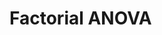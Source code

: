 # Factorial ANOVA

<!--

## Comparing many means with ANOVA {#anovaAndRegrWithCategoricalVariables}

Sometimes we want to compare means across many groups. We might initially think to do pairwise comparisons; for example, if there were three groups, we might be tempted to compare the first mean with the second, then with the third, and then finally compare the second and third means for a total of three comparisons. However, this strategy can be treacherous. If we have many groups and do many comparisons, it is likely that we will eventually find a difference just by chance, even if there is no difference in the populations.

In this section, we will learn a new method called **analysis of variance (ANOVA)** and a new test statistic called $F$. ANOVA uses a single hypothesis test to check whether the means across many groups are equal:

-   The mean outcome is the same across all groups. In statistical notation, $\mu_1 = \mu_2 = \cdots = \mu_k$ where $\mu_i$ represents the mean of the outcome for observations in category $i$.

-   At least one mean is different.

Generally we must check three conditions on the data before performing ANOVA:

-   the observations are independent within and across groups,

-   the data within each group are nearly normal, and

-   the variability across the groups is about equal.

When these three conditions are met, we may perform an ANOVA to determine whether the data provide strong evidence against the null hypothesis that all the $\mu_i$ are equal.

<span>College departments commonly run multiple lectures of the same introductory course each semester because of high demand. Consider a statistics department that runs three lectures of an introductory statistics course. We might like to determine whether there are statistically significant differences in first exam scores in these three classes ($A$, $B$, and $C$). Describe appropriate hypotheses to determine whether there are any differences between the three classes.</span> [firstExampleForThreeStatisticsClassesAndANOVA] The hypotheses may be written in the following form:

-   The average score is identical in all lectures. Any observed difference is due to chance. Notationally, we write $\mu_A=\mu_B=\mu_C$.

-   The average score varies by class. We would reject the null hypothesis in favor of the alternative hypothesis if there were larger differences among the class averages than what we might expect from chance alone.

Strong evidence favoring the alternative hypothesis in ANOVA is described by unusually large differences among the group means. We will soon learn that assessing the variability of the group means relative to the variability among individual observations within each group is key to ANOVA’s success.

<span>Examine Figure [toyANOVA]. Compare groups I, II, and III. Can you visually determine if the differences in the group centers is due to chance or not? Now compare groups IV, V, and VI. Do these differences appear to be due to chance?</span>

![Side-by-side dot plot for the outcomes for six groups.](04/figures/toyANOVA/toyANOVA)

[toyANOVA]

Any real difference in the means of groups I, II, and III is difficult to discern, because the data within each group are very volatile relative to any differences in the average outcome. On the other hand, it appears there are differences in the centers of groups IV, V, and VI. For instance, group V appears to have a higher mean than that of the other two groups. Investigating groups IV, V, and VI, we see the differences in the groups’ centers are noticeable because those differences are large *relative to the variability in the individual observations within each group*.

### Is batting performance related to player position in MLB?

We would like to discern whether there are real differences between the batting performance of baseball players according to their position: outfielder (), infielder (), designated hitter (), and catcher (). We will use a data set called **bat10**, which includes batting records of 327 Major League Baseball (MLB) players from the 2010 season. Six of the 327 cases represented in **bat10** are shown in Table [mlbBat10DataMatrix], and descriptions for each variable are provided in Table [mlbBat10Variables]. The measure we will use for the player batting performance (the outcome variable) is on-base percentage (**OBP**). The on-base percentage roughly represents the fraction of the time a player successfully gets on base or hits a home run.

             name       team       position           AB          H         HR        RBI     AVG     OBP
  ---------- ---------- ---------- ---------- ---------- ---------- ---------- ---------- ------- -------
           1 I Suzuki   SEA        OF                680        214          6         43   0.315   0.359
           2 D Jeter    NYY        IF                663        179         10         67   0.270   0.340
           3 M Young    TEX        IF                656        186         21         91   0.284   0.330
    $\vdots$ $\vdots$   $\vdots$   $\vdots$     $\vdots$   $\vdots$   $\vdots$   $\vdots$         
         325 B Molina   SF         C                 202         52          3         17   0.257   0.312
         326 J Thole    NYM        C                 202         56          3         17   0.277   0.357
         327 C Heisey   CIN        OF                201         51          8         21   0.254   0.324

  : Six cases from the **bat10** data matrix.

[mlbBat10DataMatrix]

  <span>**variable**</span>   <span>**description**</span>
  --------------------------- --------------------------------------------------------------------------------------------------------------
  **name**                    Player name
  **team**                    The abbreviated name of the player’s team
  **position**                The player’s primary field position (, , , )
  **AB**                      Number of opportunities at bat
  **H**                       Number of hits
  **HR**                      Number of home runs
  **RBI**                     Number of runs batted in
  **AVG**                     Batting average, which is equal to $\resp{H}/\resp{AB}$
  **OBP**                     On-base percentage, which is roughly equal to the fraction of times a player gets on base or hits a home run

  : Variables and their descriptions for the **bat10** data set.

[mlbBat10Variables]

[nullHypForOBPAgainstPosition] The null hypothesis under consideration is the following: $\mu_{\resp{OF}} = \mu_{\resp{IF}} = \mu_{\resp{DH}} = \mu_{\resp{C}}$. Write the null and corresponding alternative hypotheses in plain language.[^5.21]

<span>The player positions have been divided into four groups: outfield (), infield (), designated hitter (), and catcher (). What would be an appropriate point estimate of the on-base percentage by outfielders, $\mu_{\resp{OF}}$?</span> A good estimate of the on-base percentage by outfielders would be the sample average of **AVG** for just those players whose position is outfield: $\bar{x}_{OF} = 0.334$.

Table [mlbHRPerABSummaryTable] provides summary statistics for each group. A side-by-side box plot for the on-base percentage is shown in Figure [mlbANOVABoxPlot]. Notice that the variability appears to be approximately constant across groups; nearly constant variance across groups is an important assumption that must be satisfied before we consider the ANOVA approach.

  --------------------------- ------- ------- ------- -------
  Sample size ($n_i$)             120     154      14      39
  Sample mean ($\bar{x}_i$)     0.334   0.332   0.348   0.323
  Sample SD ($s_i$)             0.029   0.037   0.036   0.045
  --------------------------- ------- ------- ------- -------

  : Summary statistics of on-base percentage, split by player position.

[mlbHRPerABSummaryTable]

![Side-by-side box plot of the on-base percentage for 327 players across four groups. There is one prominent outlier visible in the infield group, but with 154 observations in the infield group, this outlier is not a concern.](04/figures/mlbANOVA/mlbANOVABoxPlot)

[mlbANOVABoxPlot]

The largest difference between the sample means is between the designated hitter and the catcher positions. Consider again the original hypotheses:

-   $\mu_{\resp{OF}} = \mu_{\resp{IF}} = \mu_{\resp{DH}} = \mu_{\resp{C}}$

-   The average on-base percentage ($\mu_i$) varies across some (or all) groups.

Why might it be inappropriate to run the test by simply estimating whether the difference of $\mu_{\textbf{DH}}$ and $\mu_{\resp{C}}$ is statistically significant at a 0.05 significance level?

[multipleComparisonExampleThatIncludesDiscussionOfClassrooms] The primary issue here is that we are inspecting the data before picking the groups that will be compared. It is inappropriate to examine all data by eye (informal testing) and only afterwards decide which parts to formally test. This is called **data snooping** or **data fishing**. Naturally we would pick the groups with the large differences for the formal test, leading to an inflation in the Type 1 Error rate. To understand this better, let’s consider a slightly different problem.

Suppose we are to measure the aptitude for students in 20 classes in a large elementary school at the beginning of the year. In this school, all students are randomly assigned to classrooms, so any differences we observe between the classes at the start of the year are completely due to chance. However, with so many groups, we will probably observe a few groups that look rather different from each other. If we select only these classes that look so different, we will probably make the wrong conclusion that the assignment wasn’t random. While we might only formally test differences for a few pairs of classes, we informally evaluated the other classes by eye before choosing the most extreme cases for a comparison.

For additional information on the ideas expressed in Example [multipleComparisonExampleThatIncludesDiscussionOfClassrooms], we recommend reading about the **prosecutor’s fallacy**.[^5.22]

In the next section we will learn how to use the $F$ statistic and ANOVA to test whether observed differences in means could have happened just by chance even if there was no difference in the respective population means.

### Analysis of variance (ANOVA) and the F test

The method of analysis of variance in this context focuses on answering one question: is the variability in the sample means so large that it seems unlikely to be from chance alone? This question is different from earlier testing procedures since we will *simultaneously* consider many groups, and evaluate whether their sample means differ more than we would expect from natural variation. We call this variability the **mean square between groups ($MSG$)**, and it has an associated degrees of freedom, $df_{G}=k-1$ when there are $k$ groups. The $MSG$ can be thought of as a scaled variance formula for means. If the null hypothesis is true, any variation in the sample means is due to chance and shouldn’t be too large. Details of $MSG$ calculations are provided in the footnote,[^5.23] however, we typically use software for these computations.

The mean square between the groups is, on its own, quite useless in a hypothesis test. We need a benchmark value for how much variability should be expected among the sample means if the null hypothesis is true. To this end, we compute a pooled variance estimate, often abbreviated as the **mean square error ($MSE$)**, which has an associated degrees of freedom value $df_E=n-k$. It is helpful to think of $MSE$ as a measure of the variability within the groups. Details of the computations of the $MSE$ are provided in the footnote[^5.24] for interested readers.

When the null hypothesis is true, any differences among the sample means are only due to chance, and the $MSG$ and $MSE$ should be about equal. As a test statistic for ANOVA, we examine the fraction of $MSG$ and $MSE$:

$$\begin{aligned}
 \label{formulaForTheFStatistic}
F = \frac{MSG}{MSE}\end{aligned}$$

The $MSG$ represents a measure of the between-group variability, and $MSE$ measures the variability within each of the groups.

For the baseball data, $MSG = 0.00252$ and $MSE=0.00127$. Identify the degrees of freedom associated with MSG and MSE and verify the $F$ statistic is approximately 1.994.[^5.25]

We can use the $F$ statistic to evaluate the hypotheses in what is called an **F test**. A p-value can be computed from the $F$ statistic using an $F$ distribution, which has two associated parameters: $df_{1}$ and $df_{2}$. For the $F$ statistic in ANOVA, $df_{1} = df_{G}$ and $df_{2}= df_{E}$. An $F$ distribution with 3 and 323 degrees of freedom, corresponding to the $F$ statistic for the baseball hypothesis test, is shown in Figure [fDist3And323].

![An $F$ distribution with $df_1=3$ and $df_2=323$.](04/figures/fDist3And323/fDist3And323)

[fDist3And323]

The larger the observed variability in the sample means ($MSG$) relative to the within-group observations ($MSE$), the larger $F$ will be and the stronger the evidence against the null hypothesis. Because larger values of $F$ represent stronger evidence against the null hypothesis, we use the upper tail of the distribution to compute a p-value.

<span> Analysis of variance (ANOVA) is used to test whether the mean outcome differs across 2 or more groups. ANOVA uses a test statistic $F$, which represents a standardized ratio of variability in the sample means relative to the variability within the groups. If $H_0$ is true and the model assumptions are satisfied, the statistic $F$ follows an $F$ distribution with parameters $df_{1}=k-1$ and $df_{2}=n-k$. The upper tail of the $F$ distribution is used to represent the p-value.</span>

[describePValueAreaForFDistributionInMLBOBPExample] The test statistic for the baseball example is $F=1.994$. Shade the area corresponding to the p-value in Figure [fDist3And323]. [^5.26]

<span>The p-value corresponding to the shaded area in the solution of Guided Practice [describePValueAreaForFDistributionInMLBOBPExample] is equal to about 0.115. Does this provide strong evidence against the null hypothesis?</span> The p-value is larger than 0.05, indicating the evidence is not strong enough to reject the null hypothesis at a significance level of 0.05. That is, the data do not provide strong evidence that the average on-base percentage varies by player’s primary field position.

### Reading an ANOVA table from software

The calculations required to perform an ANOVA by hand are tedious and prone to human error. For these reasons, it is common to use statistical software to calculate the $F$ statistic and p-value.

An ANOVA can be summarized in a table very similar to that of a regression summary, which we will see in . Table [anovaSummaryTableForOBPAgainstPosition] shows an ANOVA summary to test whether the mean of on-base percentage varies by player positions in the MLB. Many of these values should look familiar; in particular, the $F$ test statistic and p-value can be retrieved from the last columns.

<span>lrrrrr</span> & Df & Sum Sq & Mean Sq & F value & Pr($>$F)\
position & 3 & 0.0076 & 0.0025 & 1.9943 & 0.1147\
Residuals & 323 & 0.4080 & 0.0013 & &\

[anovaSummaryTableForOBPAgainstPosition]

### Graphical diagnostics for an ANOVA analysis

There are three conditions we must check for an ANOVA analysis: all observations must be independent, the data in each group must be nearly normal, and the variance within each group must be approximately equal.

Independence.

:   If the data are a simple random sample from less than 10% of the population, this condition is satisfied. For processes and experiments, carefully consider whether the data may be independent (e.g. no pairing). For example, in the MLB data, the data were not sampled. However, there are not obvious reasons why independence would not hold for most or all observations.

Approximately normal.

:   As with one- and two-sample testing for means, the normality assumption is especially important when the sample size is quite small. The normal probability plots for each group of the MLB data are shown in Figure [mlbANOVADiagNormalityGroups]; there is some deviation from normality for infielders, but this isn’t a substantial concern since there are about 150 observations in that group and the outliers are not extreme. Sometimes in ANOVA there are so many groups or so few observations per group that checking normality for each group isn’t reasonable. See the footnote[^5.27] for guidance on how to handle such instances.

    ![Normal probability plot of OBP for each field position.](04/figures/mlbANOVA/mlbANOVADiagNormalityGroups)

    [mlbANOVADiagNormalityGroups]

Constant variance.

:   The last assumption is that the variance in the groups is about equal from one group to the next. This assumption can be checked by examining a side-by-side box plot of the outcomes across the groups, as in Figure . In this case, the variability is similar in the four groups but not identical. We see in Table  that the standard deviation varies a bit from one group to the next. Whether these differences are from natural variation is unclear, so we should report this uncertainty with the final results.

<span>Diagnostics for an ANOVA analysis</span> <span>Independence is always important to an ANOVA analysis. The normality condition is very important when the sample sizes for each group are relatively small. The constant variance condition is especially important when the sample sizes differ between groups.</span>

### Multiple comparisons and controlling Type 1 Error rate {#multipleComparisonsAndControllingTheType1ErrorRate}

When we reject the null hypothesis in an ANOVA analysis, we might wonder, which of these groups have different means? To answer this question, we compare the means of each possible pair of groups. For instance, if there are three groups and there is strong evidence that there are some differences in the group means, there are three comparisons to make: group 1 to group 2, group 1 to group 3, and group 2 to group 3. These comparisons can be accomplished using a two-sample $t$ test, but we use a modified significance level and a pooled estimate of the standard deviation across groups. Usually this pooled standard deviation can be found in the ANOVA table, e.g. along the bottom of Table [anovaSummaryTableForOBPAgainstPosition].

<span>Example  discussed three statistics lectures, all taught during the same semester. Table [summaryStatisticsForClassTestData] shows summary statistics for these three courses, and a side-by-side box plot of the data is shown in Figure [classDataSBSBoxPlot]. We would like to conduct an ANOVA for these data. Do you see any deviations from the three conditions for ANOVA?</span> In this case (like many others) it is difficult to check independence in a rigorous way. Instead, the best we can do is use common sense to consider reasons the assumption of independence may not hold. For instance, the independence assumption may not be reasonable if there is a star teaching assistant that only half of the students may access; such a scenario would divide a class into two subgroups. No such situations were evident for these particular data, and we believe that independence is acceptable.

The distributions in the side-by-side box plot appear to be roughly symmetric and show no noticeable outliers.

The box plots show approximately equal variability, which can be verified in Table [summaryStatisticsForClassTestData], supporting the constant variance assumption.

  Class $i$          A      B      C
  ------------- ------ ------ ------
  $n_i$             58     55     51
  $\bar{x}_i$     75.1   72.0   78.9
  $s_i$           13.9   13.8   13.1

  : Summary statistics for the first midterm scores in three different lectures of the same course.

[summaryStatisticsForClassTestData]

![Side-by-side box plot for the first midterm scores in three different lectures of the same course.](04/figures/classData/classDataSBSBoxPlot)

[classDataSBSBoxPlot]

[exerExaminingAnovaSummaryTableForMidtermData] An ANOVA was conducted for the midterm data, and summary results are shown in Table [anovaSummaryTableForMidtermData]. What should we conclude?[^5.28]

<span>lrrrrr</span> & Df & Sum Sq & Mean Sq & F value & Pr($>$F)\
lecture & 2 & 1290.11 & 645.06 & 3.48 & 0.0330\
Residuals & 161 & 29810.13 & 185.16 & &\

[anovaSummaryTableForMidtermData]

There is strong evidence that the different means in each of the three classes is not simply due to chance. We might wonder, which of the classes are actually different? As discussed in earlier chapters, a two-sample $t$ test could be used to test for differences in each possible pair of groups. However, one pitfall was discussed in Example : when we run so many tests, the Type 1 Error rate increases. This issue is resolved by using a modified significance level.

The scenario of testing many pairs of groups is called **multiple comparisons**. The **Bonferroni correction** suggests that a more stringent significance level is more appropriate for these tests:

$$\begin{aligned}
\alpha^* = \alpha / K\end{aligned}$$

where $K$ is the number of comparisons being considered (formally or informally). If there are $k$ groups, then usually all possible pairs are compared and $K=\frac{k(k-1)}{2}$.

<span>In Guided Practice [exerExaminingAnovaSummaryTableForMidtermData], you found strong evidence of differences in the average midterm grades between the three lectures. Complete the three possible pairwise comparisons using the Bonferroni correction and report any differences.</span> [multipleComparisonsOfThreeStatClasses] We use a modified significance level of $\alpha^* = 0.05/3 = 0.0167$. Additionally, we use the pooled estimate of the standard deviation: $s_{pooled}=13.61$ on $df=161$, which is provided in the ANOVA summary table.

Lecture A versus Lecture B: The estimated difference and standard error are, respectively,

$$\begin{aligned}
\bar{x}_A - \bar{x}_{B} &= 75.1 - 72 = 3.1
    &SE = \sqrt{\frac{13.61^2}{58} + \frac{13.61^2}{55}} &= 2.56\end{aligned}$$

(See Section  for additional details.) This results in a $T$ score of 1.21 on $df = 161$ (we use the $df$ associated with $s_{pooled}$). Statistical software was used to precisely identify the two-tailed p-value since the modified significance of 0.0167 is not found in the $t$ table. The p-value (0.228) is larger than $\alpha^*=0.0167$, so there is not strong evidence of a difference in the means of lectures A and B.

Lecture A versus Lecture C: The estimated difference and standard error are 3.8 and 2.61, respectively. This results in a $T$ score of 1.46 on $df = 161$ and a two-tailed p-value of 0.1462. This p-value is larger than $\alpha^*$, so there is not strong evidence of a difference in the means of lectures A and C.

Lecture B versus Lecture C: The estimated difference and standard error are 6.9 and 2.65, respectively. This results in a $T$ score of 2.60 on $df = 161$ and a two-tailed p-value of 0.0102. This p-value is smaller than $\alpha^*$. Here we find strong evidence of a difference in the means of lectures B and C.

We might summarize the findings of the analysis from Example [multipleComparisonsOfThreeStatClasses] using the following notation:

$$\begin{aligned}
\mu_A &\stackrel{?}{=} \mu_B
    &\mu_A &\stackrel{?}{=} \mu_C
    &\mu_B &\neq \mu_C\end{aligned}$$

The midterm mean in lecture A is not statistically distinguishable from those of lectures B or C. However, there is strong evidence that lectures B and C are different. In the first two pairwise comparisons, we did not have sufficient evidence to reject the null hypothesis. Recall that failing to reject $H_0$ does not imply $H_0$ is true.

<span>Sometimes an ANOVA will reject the null but no groups will have statistically significant differences</span> <span>It is possible to reject the null hypothesis using ANOVA and then to not subsequently identify differences in the pairwise comparisons. However, *this does not invalidate the ANOVA conclusion*. It only means we have not been able to successfully identify which groups differ in their means.</span>

The ANOVA procedure examines the big picture: it considers all groups simultaneously to decipher whether there is evidence that some difference exists. Even if the test indicates that there is strong evidence of differences in group means, identifying with high confidence a specific difference as statistically significant is more difficult.

Consider the following analogy: we observe a Wall Street firm that makes large quantities of money based on predicting mergers. Mergers are generally difficult to predict, and if the prediction success rate is extremely high, that may be considered sufficiently strong evidence to warrant investigation by the Securities and Exchange Commission (SEC). While the SEC may be quite certain that there is insider trading taking place at the firm, the evidence against any single trader may not be very strong. It is only when the SEC considers all the data that they identify the pattern. This is effectively the strategy of ANOVA: stand back and consider all the groups simultaneously.

## Bootstrapping to study the standard deviation

We analyzed textbook pricing data in Section [pairedData] and found that prices on Amazon were statistically significantly cheaper on average. We might also want to better understand the variability of the price difference from one book to another, which we quantified using the standard deviation: $s = \$14.26$. The sample standard deviation is a point estimate for the population standard deviation. Just as we care about the precision of a sample mean, we may care about the precise of the sample standard deviation.

### Bootstrap samples and distributions

The theory required to quantify the uncertainty of the sample standard deviation is complex. In an ideal world, we would sample data from the population again and recompute the standard deviation with this new sample. Then we could do it again. And again. And so on until we get enough standard deviation estimates that we have a good sense of the precision of our original estimate. This is an ideal world where sampling data is free or extremely cheap. That is rarely the case, which poses a challenge to this “resample from the population” approach.

However, we can sample from the sample. In the textbook pricing example, there are 73 price differences. This sample can serve as a proxy for the population: we sample from this data set to get a sense for what it would be like if we took new samples.

A **bootstrap sample** is a sample of the original sample. In the case of the textbook data, we proceed as follows:

1.  Randomly sample one observation from the 73 price differences.

2.  Randomly sample a second observation from the 73 price differences. There is a chance that this second observation will be the same one sampled in the first step.\
    $\vdots$

3.  Randomly sample a 73$^{rd}$ observation from the 73 price differences.

This type of sampling is called **sampling with replacement**. Table [textbookBootstrapSample] shows a bootstrap sample for the textbook pricing example. Some of the values, such as , are duplicated since occasionally we sample the same observation multiple times.

  ------- ------- ------- ------- ------- ------- ------- ------- ------- ------- -------
           6.63    5.39    6.39    14.05   6.63    -0.25   12.45   -0.22   9.45    9.45
   11.70   39.08   4.80    28.72   9.45    -0.25   -3.88   2.82    45.34   28.72   16.62
   38.35   4.74    44.40   3.74    1.75    2.84    30.25   3.35    6.63    30.50   0.00
   4.96    6.39    9.48            66.00   44.40   -0.25   -2.55   17.98   2.82   
   29.29   9.22    11.70   9.31    4.80    13.63   9.45    38.23   4.96    19.69  
   14.26   12.45   5.39    -0.28   8.23    0.42    2.82    4.78    7.01    4.64   
   9.12    9.31    9.12    11.70   27.15   28.72   30.71   2.84    -9.53   14.05  
  ------- ------- ------- ------- ------- ------- ------- ------- ------- ------- -------

  : A bootstrap sample of the textbook price differences, which represents a sample of 73 values from the original 73 observations, where we are sampling with replacement. In sampling with replacement, it is possible for a value to be sampled multiple times. For example, was sampled twice in this bootstrap sample.

[textbookBootstrapSample]

A bootstrap sample behaves similarly to how an actual sample would behave, and we compute the point estimate of interest. In the textbook price example, we compute the standard deviation of the bootstrap sample: \$13.98.

### Inference using the bootstrap

One bootstrap sample is not enough to understand the uncertainty of the standard deviation, so we need to collect another bootstrap sample and compute the standard deviation: \$16.21. And another: \$14.07. And so on. Using a computer, we took 10,000 bootstrap samples and computed the standard deviation for each, and these are summarized in . This is called the **bootstrap distribution** of the standard deviation for the textbook price differences. To make use of this distribution, we make an important assumption: the bootstrap distribution shown in Figure [textbookBootstrapSamplingForSD] is similar to the sampling distribution of the standard deviation. This assumption is reasonable when doing an informal exploration of the uncertainty of an estimate, and under certain conditions, we can rely on it for more formal inference methods.

![Bootstrap distribution for the standard deviation of textbook price differences. The distribution is approximately centered at the original sample’s standard deviation, \$14.26.](04/figures/textbooksS10/textbookBootstrapSamplingForSD)

[textbookBootstrapSamplingForSD]

<span>Describe the bootstrap distribution for the standard deviation shown in Figure [textbookBootstrapSamplingForSD].</span> The distribution is symmetric, bell-shaped, and centered near \$14.26, which is the point estimate from the original data. The standard deviation of the bootstrap distribution is \$1.60, and most observations in this distribution lie between \$11 and \$17.

In this example, the bootstrap distribution’s standard deviation, \$1.60, quantifies the uncertainty of the point estimate. This is an estimate of the standard error based on the bootstrap. We might be tempted to use it for a 95% confidence interval, but first we must perform some due diligence. As with every statistical method, we must check certain conditions before performing formal inference using the bootstrap.

The bootstrap distribution for the standard deviation will be a good approximation of the sampling distribution for the standard deviation when

1.  observations in the original sample are independent,

2.  the original sample size is at least 30, and

3.  the bootstrap distribution is nearly normal.

We’re already familiar with checking independence of observations, which we previously checked for this data set, and the second condition is easy to check. The last condition can be checked by examining the bootstrap distribution using a normal probability plot, as shown in Figure [textbookBootstrapSamplingQQPlotForSD]. In this example, we see a very straight line, which indicates the bootstrap distribution is nearly normal, and we can move forward with constructing a confidence interval.

![Normal probability plot for the bootstrap distribution.](04/figures/textbooksS10/textbookBootstrapSamplingQQPlotForSD)

[textbookBootstrapSamplingQQPlotForSD]

As with many other point estimates, we will use the familiar formula

$$\begin{aligned}
\text{point estimate} \pm t_{df}^{\star} \times SE\end{aligned}$$

In the textbook example, using $df = 73 - 1 = 72$ leads to $t_{72}^{\star} = 1.99$ for a 95% confidence level. For bootstrapping, the standard error is computed as the standard deviation of the bootstrap distribution.

<span>Compute the 95% confidence interval for the standard deviation of the textbook price difference.</span> We use the general formula for a 95% confidence interval with the $t$ distribution:

$$\begin{aligned}
\text{point estimate} &\pm t_{df}^{\star} \times SE \\
14.26 &\pm 1.99 \times 1.60 \\
(\$11.08, &\$17.44)\end{aligned}$$

We are 95% confident that the standard deviation of the textbook price differences is between \$11.08 and \$17.44.

Had we wanted to conduct a hypothesis test, we could have used the point estimate and standard error for a t test as we have in previous sections.

<span> The bootstrap may be used with any parameters using the same conditions as were provided for the standard deviation. However, in other situations, it may be more important to examine the validity of the third condition: that the bootstrap distribution is nearly normal.</span>

### Frequently asked questions

There are more types of bootstrap techniques, right?

:   Yes! There are many excellent bootstrap techniques. We have only chosen to present one bootstrap technique that could be explained in a single section and is also reasonably reliable.

Can we use the bootstrap for the mean or difference of means?

:   Technically, yes. However, the methods introduced earlier tend to be more reliable than this particular bootstrapping method and other simple bootstrapping techniques. See the following page for details on an investigation into the accuracy of several bootstrapping methods as well as the $t$ distribution method introduced earlier in this chapter:

    [www.openintro.org/stat/bootstrap](http://www.openintro.org/stat/bootstrap)

I’ve heard a technique called the percentile bootstrap that is very robust.

:    \
    It is a held belief that the percentile bootstrap is a robust bootstrap method. That is false. The percentile method is one of the least reliable bootstrap methods. Instead, use the method described in this section, which is more reliable, or learn about more advanced techniques.


[^5.21]: $H_0$: The average on-base percentage is equal across the four positions. $H_A$: The average on-base percentage varies across some (or all) groups.

[^5.22]: See, for example, [www.stat.columbia.edu/$\sim$cook/movabletype/archives/2007/05/the\_prosecutors.html](http://www.stat.columbia.edu/~cook/movabletype/archives/2007/05/the_prosecutors.html).

[^5.23]: Let $\bar{x}$ represent the mean of outcomes across all groups. Then the mean square between groups is computed as

    $$\begin{aligned}
    MSG = \frac{1}{df_{G}}SSG = \frac{1}{k-1}\sum_{i=1}^{k} n_{i}\left(\bar{x}_{i} - \bar{x}\right)^2\end{aligned}$$

    where $SSG$ is called the **sum of squares between groups** and $n_{i}$ is the sample size of group $i$.

[^5.24]: Let $\bar{x}$ represent the mean of outcomes across all groups. Then the **sum of squares total ($SST$)** is computed as $SST = \sum_{i=1}^{n} \left(x_{i} - \bar{x}\right)^2$, where the sum is over all observations in the data set. Then we compute the **sum of squared errors ($SSE$)** in one of two equivalent ways:

    $$\begin{aligned}
    SSE = SST - SSG = (n_1-1)s_1^2 + (n_2-1)s_2^2 + \cdots + (n_k-1)s_k^2\end{aligned}$$

    where $s_i^2$ is the sample variance (square of the standard deviation) of the residuals in group $i$. Then the $MSE$ is the standardized form of $SSE$: $MSE = \frac{1}{df_{E}}SSE$.

[^5.25]: There are $k=4$ groups, so $df_{G} = k-1 = 3$. There are $n = n_1 + n_2 + n_3 + n_4 = 327$ total observations, so $df_{E} = n - k = 323$. Then the $F$ statistic is computed as the ratio of $MSG$ and $MSE$: $F = \frac{MSG}{MSE} = \frac{0.00252}{0.00127} = 1.984 \approx 1.994$. ($F=1.994$ was computed by using values for $MSG$ and $MSE$ that were not rounded.)

[^5.26]: ![image](04/figures/fDist3And323/fDist3And323Shaded)

[^5.27]: First calculate the of the baseball data, which are calculated by taking the observed values and subtracting the corresponding group means. For example, an outfielder with OBP of 0.435 would have a residual of $0.405 - \bar{x}_{OF} = 0.071$. Then to check the normality condition, create a normal probability plot using all the residuals simultaneously.

[^5.28]: The p-value of the test is 0.0330, less than the default significance level of 0.05. Therefore, we reject the null hypothesis and conclude that the difference in the average midterm scores are not due to chance.

-->
